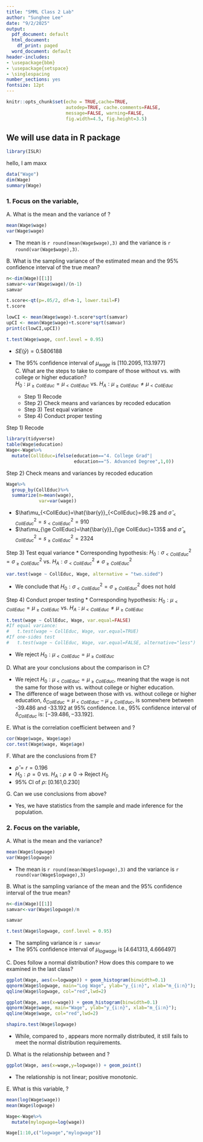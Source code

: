 ```yaml
---
title: "SMML Class 2 Lab"
author: "Sunghee Lee"
date: "9/2/2025"
output:
  pdf_document: default
  html_document:
    df_print: paged
  word_document: default
header-includes:
- \usepackage{bbm}
- \usepackage{setspace}
- \singlespacing
number_sections: yes
fontsize: 12pt
---
```



```r
knitr::opts_chunk$set(echo = TRUE,cache=TRUE, 
                      autodep=TRUE, cache.comments=FALSE,
                      message=FALSE, warning=FALSE,
                      fig.width=4.5, fig.height=3.5)
```



##  We will use \texttt{Wage} data in R package \texttt{ISLR} <br>
```r
library(ISLR) 
```
hello, I am maxx
```r
data("Wage") 
dim(Wage)
summary(Wage)
```
 
### 1. Focus on the variable, \texttt{wage}
A. What is the mean and the variance of \texttt{wage}?
```r
mean(Wage$wage)
var(Wage$wage)
```
* The mean is `r round(mean(Wage$wage),3)` and the variance is `r round(var(Wage$wage),3)`.\

B. What is the sampling variance of the estimated mean and the 95% confidence interval of the true mean? 
```r
n<-dim(Wage)[[1]]
samvar<-var(Wage$wage)/(n-1)
samvar

t.score<-qt(p=.05/2, df=n-1, lower.tail=F)
t.score

lowCI <- mean(Wage$wage)-t.score*sqrt(samvar)
upCI <- mean(Wage$wage)+t.score*sqrt(samvar)
print(c(lowCI,upCI))

t.test(Wage$wage, conf.level = 0.95)
```
* $SE(\bar{y})=0.5806188$
* The 95% confidence interval of $\mu_{wage}$ is $[110.2095, 113.1977]$\
C. What are the steps to take to compare \texttt{wage} of those without vs. with college or higher education?  
$H_0: \mu_{\ge CollEduc}=\mu_{<CollEduc}$ vs. $H_A: \mu_{\ge CollEduc} \neq \mu_{<CollEduc}$ 

  * Step 1) Recode \texttt{education}
  * Step 2) Check means and variances by recoded education
  * Step 3) Test equal variance 
  * Step 4) Conduct proper testing 
 
Step 1) Recode \texttt{education}
```r
library(tidyverse)
table(Wage$education)
Wage<-Wage%>%
  mutate(CollEduc=ifelse(education=="4. College Grad"|
                         education=="5. Advanced Degree",1,0))
```

Step 2) Check means and variances by recoded education
```r
Wage%>%
  group_by(CollEduc)%>%
  summarize(m=mean(wage),
            var=var(wage))
```

* $\hat\mu_{<CollEduc}=\hat{\bar{y}}_{<CollEduc}=98.2$ and $\hat{\sigma}^2_{<CollEduc}=s^2_{<CollEduc}=910$
* $\hat\mu_{\ge CollEduc}=\hat{\bar{y}}_{\ge CollEduc}=135$ and $\hat{\sigma}^2_{\ge CollEduc}=s^2_{\ge CollEduc}=2324$ \

Step 3) Test equal variance
* Corresponding hypothesis: $H_0:\sigma^2_{<CollEduc}=\sigma^2_{\ge CollEduc}$ vs. $H_A:\sigma^2_{< CollEduc}\neq\sigma^2_{\ge CollEduc}$

```r
var.test(wage ~ CollEduc, Wage, alternative = "two.sided")
```
* We conclude that $H_0:\sigma^2_{<CollEduc}=\sigma^2_{\ge CollEduc}$ does not hold \

Step 4) Conduct proper testing
* Corresponding hypothesis: $H_0: \mu_{<CollEduc}=\mu_{\ge CollEduc}$ vs. $H_A: \mu_{<CollEduc} \neq \mu_{\ge CollEduc}$
```r
t.test(wage ~ CollEduc, Wage, var.equal=FALSE)
#If equal variance: 
#   t.test(wage ~ CollEduc, Wage, var.equal=TRUE)
#If one-sides test
#   t.test(wage ~ CollEduc, Wage, var.equal=FALSE, alternative="less")
```
* We reject $H_0: \mu_{<CollEduc}=\mu_{\ge CollEduc}$\

D. What are your conclusions about the comparison in C?

* We reject $H_0: \mu_{<CollEduc}=\mu_{\ge CollEduc}$, meaning that the wage is not the same for those with vs. without college or higher education.
* The difference of wage between those with vs. without college or higher education, $\delta_{CollEduc}=\mu_{<CollEduc}-\mu_{\ge CollEduc}$, is somewhere between -39.486 and -33.192 at 95% confidence. I.e., 95% confidence interval of $\delta_{CollEduc}$ is: $[-39.486, -33.192]$.\

E. What is the correlation coefficient between \texttt{wage} and \texttt{age}? 
```r
cor(Wage$wage, Wage$age)
cor.test(Wage$wage, Wage$age)
```
\hfill

F. What are the conclusions from E? 

* $\hat{\rho}=r=0.196$
* $H_0:\rho=0$ vs. $H_A: \rho \neq 0$ $\rightarrow$ Reject $H_0$
* 95% CI of $\rho$: [0.161,0.230] \
  
G. Can we use conclusions from above?

* Yes, we have statistics from the sample and made inference for the population.

\newpage

### 2. Focus on the variable, \texttt{logwage}

A. What is the mean and the variance?
```r
mean(Wage$logwage)
var(Wage$logwage)
```
* The mean is `r round(mean(Wage$logwage),3)` and the variance is `r round(var(Wage$logwage),3)`\

B. What is the sampling variance of the mean and the 95% confidence interval of the true mean? 
```r
n<-dim(Wage)[[1]]
samvar<-var(Wage$logwage)/n

samvar

t.test(Wage$logwage, conf.level = 0.95)
```
* The sampling variance is `r samvar`
* The 95% confidence interval of $\mu_{logwage}$ is $[4.641313, 4.666497]$\

C. Does \texttt{logwage} follow a normal distribution? How does this compare to \texttt{logwage} we examined in the last class?
```r
ggplot(Wage, aes(x=logwage)) + geom_histogram(binwidth=0.1)
qqnorm(Wage$logwage, main="Log Wage", ylab="y_{i:n}", xlab="m_{i:n}"); 
qqline(Wage$logwage, col="red",lwd=2)
```

```r
ggplot(Wage, aes(x=wage)) + geom_histogram(binwidth=0.1)
qqnorm(Wage$wage, main="Wage", ylab="y_{i:n}", xlab="m_{i:n}"); 
qqline(Wage$wage, col="red",lwd=2)
```

```r
shapiro.test(Wage$logwage)
```
* While, compared to \texttt{wage}, \texttt{logwage} appears more normally distributed, it still fails to meet the normal distribution requirements.\

D. What is the relationship between \texttt{wage} and \texttt{logwage}?
```r
ggplot(Wage, aes(x=wage,y=logwage)) + geom_point()
```

* The relationship is not linear; positive monotonic.\

E. What is this variable, \texttt{logwage}?

```r
mean(log(Wage$wage))
mean(Wage$logwage)
```

```r
Wage<-Wage%>%
  mutate(mylogwage=log(wage))

Wage[1:10,c("logwage","mylogwage")]
```



